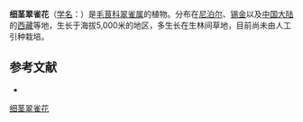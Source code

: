{{Speciesbox
| name = 细茎翠雀花
| status = 
| status_system = 
| image =
| genus = Delphinium
| species = nortonii
| authority = Dunn in Kew Bull.
}}

'''细茎翠雀花'''（[[学名|学名]]：{{lang|la|''Delphinium nortonii''}}）是[[毛茛科|毛茛科]][[翠雀属|翠雀属]]的植物。分布在[[尼泊尔|尼泊尔]]、[[锡金|锡金]]以及[[中国大陆|中国大陆]]的[[西藏|西藏]]等地，生长于海拔5,000米的地区，多生长在生林间草地，目前尚未由人工引种栽培。

== 参考文献 ==
<div class="references-small">
* {{cite web| url =http://www.bioinfo.cn/db05/KmzwSpecies.php?action=view&id=18459| title =细茎翠雀花| work =《中国高等植物数据库全库》| publisher =中国科学院微生物研究所| author =昆明植物研究所| accessdate =2009-02-25| deadurl =yes| archiveurl =https://web.archive.org/web/20160305032428/http://www.bioinfo.cn/db05/KmzwSpecies.php?action=view&id=18459| archivedate =2016-03-05}}
</div>
{{Taxonbar|from=Q15228410}}

[[Category:翠雀属|细茎翠雀花]]


{{植物小作品}}